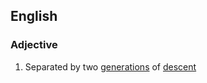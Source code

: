 ==English==

===Adjective===
{{en-adj|-}}

# {{lb|en|of cousins}} Separated by two [[generation]]s of [[descent]]